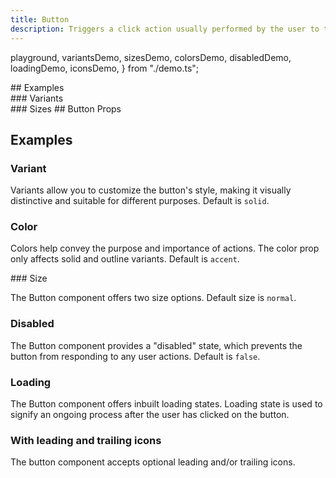 ```yaml
---
title: Button
description: Triggers a click action usually performed by the user to trigger an event such as submitting a form or closing a dialog.
---
```


  playground,
  variantsDemo,
  sizesDemo,
  colorsDemo,
  disabledDemo,
  loadingDemo,
  iconsDemo,
} from "./demo.ts";

<Demo data={playground} />

<Demo data={playground} />
## Examples
<br />
### Variants
<Demo data={variantsDemo} />
<br />
### Sizes
<Demo data={sizesDemo} />
## Button Props

<auto-type-table path="./props.ts" name="ButtonProps" />

## Examples

### Variant

Variants allow you to customize the button's style, making it visually distinctive and suitable for different purposes. Default is `solid`.

<Demo data={variantsDemo} />

### Color

Colors help convey the purpose and importance of actions. The color prop only affects solid and outline variants. Default is `accent`.

<Demo data={colorsDemo} />
### Size

The Button component offers two size options. Default size is `normal`.

<Demo data={sizesDemo} />

### Disabled

The Button component provides a "disabled" state, which prevents the button from responding to any user actions. Default is `false`.

<Demo data={disabledDemo} />

### Loading

The Button component offers inbuilt loading states. Loading state is used to signify an ongoing process after the user has clicked on the button.

<Demo data={loadingDemo} />

### With leading and trailing icons

The button component accepts optional leading and/or trailing icons.

<Demo data={iconsDemo} />

